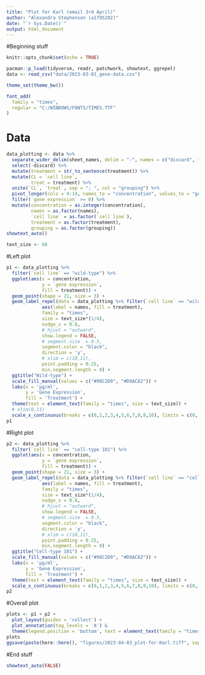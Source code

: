 ```yaml
---
title: "Plot for Karl (email 3rd April)"
author: "Alexandra Stephenson (a1795202)"
date: "`r Sys.Date()`"
output: html_document
---
```


#Beginning stuff
```r
knitr::opts_chunk$set(echo = TRUE)

pacman::p_load(tidyverse, readr, patchwork, showtext, ggrepel)
data <- read_csv("data/2023-03-01_gene-data.csv")

theme_set(theme_bw())

font_add(
  family = "times",
  regular = "C:/WINDOWS/FONTS/TIMES.TTF"
)
```

# Data
```r
data_plotting <- data %>%
  separate_wider_delim(sheet_names, delim = "-", names = c("discard", "names")) %>% 
  select(-discard) %>% 
  mutate(treatment = str_to_sentence(treatment)) %>% 
  mutate(CL = `cell line`,
         treat = treatment) %>%
  unite(`CL`, `treat`, sep = "; ", col = "grouping") %>%
  pivot_longer(cols = 4:14, names_to = "concentration", values_to = "gene expression") %>%
  filter(`gene expression` >= 0) %>%
  mutate(concentration = as.integer(concentration),
         names = as.factor(names),
         `cell line` = as.factor(`cell line`),
         treatment = as.factor(treatment),
         grouping = as.factor(grouping))
showtext_auto()

text_size <- 60
```

#Left plot
```r
p1 <- data_plotting %>% 
  filter(`cell line` == "wild-type") %>% 
  ggplot(aes(x = concentration,
             y = `gene expression`,
             fill = treatment)) +
  geom_point(shape = 21, size = 3) +
  geom_label_repel(data = data_plotting %>% filter(`cell line` == "wild-type" & concentration == 10), 
             aes(label = names, fill = treatment),
             family = "times",
             size = text_size*(1/4),
             nudge_x = 0.8,
             # hjust = "outward",
             show.legend = FALSE,
             # segment.size  = 0.5,
             segment.color = "black",
             direction = 'y',
             # xlim = c(10,11),
             point.padding = 0.25,
             min.segment.length = 0) +
  ggtitle("Wild-type") +
  scale_fill_manual(values = c("#98C2D9", "#D9AC82")) +
  labs(x = 'μg/ml',
       y = 'Gene Expression',
       fill = 'Treatment') +
  theme(text = element_text(family = "times", size = text_size)) +
  # xlim(0,11)
  scale_x_continuous(breaks = c(0,1,2,3,4,5,6,7,8,9,10), limits = c(0,11))
p1
```

#Right plot
```r
p2 <- data_plotting %>% 
  filter(`cell line` == "cell-type 101") %>% 
  ggplot(aes(x = concentration,
             y = `gene expression`,
             fill = treatment)) +
  geom_point(shape = 21, size = 3) +
  geom_label_repel(data = data_plotting %>% filter(`cell line` == "cell-type 101" & concentration == 10), 
             aes(label = names, fill = treatment),
             family = "times",
             size = text_size*(1/4),
             nudge_x = 0.8,
             # hjust = "outward",
             show.legend = FALSE,
             # segment.size  = 0.5,
             segment.color = "black",
             direction = 'y',
             # xlim = c(10,11),
             point.padding = 0.25,
             min.segment.length = 0) +
  ggtitle("Cell-type 101") +
  scale_fill_manual(values = c("#98C2D9", "#D9AC82")) +
  labs(x = 'μg/ml',
       y = 'Gene Expression',
       fill = 'Treatment') +
  theme(text = element_text(family = "times", size = text_size)) +
  scale_x_continuous(breaks = c(0,1,2,3,4,5,6,7,8,9,10), limits = c(0,11))
p2
```

#Overall plot
```r
plots <- p1 + p2 + 
  plot_layout(guides = 'collect') + 
  plot_annotation(tag_levels = 'A') &
  theme(legend.position = 'bottom', text = element_text(family = "times", size = text_size))
plots
ggsave(paste(here::here(), "figures/2023-04-03_plot-for-Karl.tiff", sep = '/'), width = 9, height = 6, units = "in", dpi = 500)
```

#End stuff
```r
showtext_auto(FALSE)
```


